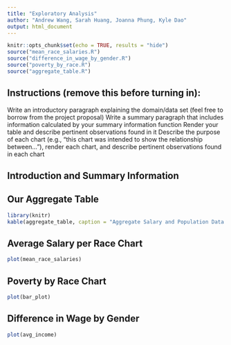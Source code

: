 ```yaml
---
title: "Exploratory Analysis"
author: "Andrew Wang, Sarah Huang, Joanna Phung, Kyle Dao"
output: html_document
---
```


```r
knitr::opts_chunk$set(echo = TRUE, results = "hide")
source("mean_race_salaries.R")
source("difference_in_wage_by_gender.R")
source("poverty_by_race.R")
source("aggregate_table.R")
```

## Instructions (remove this before turning in):
Write an introductory paragraph explaining the domain/data set (feel free to borrow from the project proposal)
Write a summary paragraph that includes information calculated by your summary information function
Render your table and describe pertinent observations found in it
Describe the purpose of each chart (e.g., "this chart was intended to show the relationship between..."), render each chart, and describe pertinent observations found in each chart

## Introduction and Summary Information

 
## Our Aggregate Table
```r
library(knitr)
kable(aggregate_table, caption = "Aggregate Salary and Population Data for each Race per Year")
```

## Average Salary per Race Chart
```r
plot(mean_race_salaries)
```

## Poverty by Race Chart
```r
plot(bar_plot)
```

## Difference in Wage by Gender
```r
plot(avg_income)
```